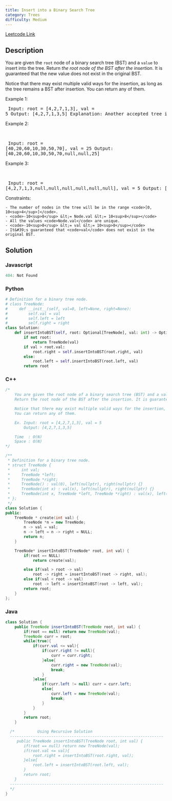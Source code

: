 ```yaml
---
title: Insert into a Binary Search Tree
category: Trees
difficulty: Medium
---
```


<Callout>

[Leetcode Link](https://leetcode.com/problems/insert-into-a-binary-search-tree)

</Callout>

## Description
You are given the <code>root</code> node of a binary search tree (BST) and a <code>value</code> to insert into the tree. Return *the root node of the BST after the insertion*. It is guaranteed that the new value does not exist in the original BST.

Notice that there may exist multiple valid ways for the insertion, as long as the tree remains a BST after insertion. You can return any of them.

 
Example 1:
<Image alt="" src="https://assets.leetcode.com/uploads/2020/10/05/insertbst.jpg" width={752} height={221} />
<br /><pre className="overflow-x-auto">
Input: root = [4,2,7,1,3], val = 5
Output: [4,2,7,1,3,5]
Explanation: Another accepted tree is:
<Image alt="" src="https://assets.leetcode.com/uploads/2020/10/05/bst.jpg" width={352} height={301} />
</pre>

Example 2:

<br /><pre className="overflow-x-auto">
Input: root = [40,20,60,10,30,50,70], val = 25
Output: [40,20,60,10,30,50,70,null,null,25]
</pre>

Example 3:

<br /><pre className="overflow-x-auto">
Input: root = [4,2,7,1,3,null,null,null,null,null,null], val = 5
Output: [4,2,7,1,3,5]
</pre>

 
Constraints:


	- The number of nodes in the tree will be in the range <code>[0, 10<sup>4</sup>]</code>.
	- <code>-10<sup>8</sup> &lt;= Node.val &lt;= 10<sup>8</sup></code>
	- All the values <code>Node.val</code> are unique.
	- <code>-10<sup>8</sup> &lt;= val &lt;= 10<sup>8</sup></code>
	- It&#39;s guaranteed that <code>val</code> does not exist in the original BST.



## Solution

### Javascript
```javascript
404: Not Found
```
### Python
```python
# Definition for a binary tree node.
# class TreeNode:
#     def __init__(self, val=0, left=None, right=None):
#         self.val = val
#         self.left = left
#         self.right = right
class Solution:
    def insertIntoBST(self, root: Optional[TreeNode], val: int) -> Optional[TreeNode]:
        if not root:
            return TreeNode(val)
        if val > root.val:
            root.right = self.insertIntoBST(root.right, val)
        else:
            root.left = self.insertIntoBST(root.left, val)
        return root

```
### C++
```cpp
/*
    You are given the root node of a binary search tree (BST) and a value to insert into the tree. 
    Return the root node of the BST after the insertion. It is guaranteed that the new value does not exist in the original BST.

    Notice that there may exist multiple valid ways for the insertion, as long as the tree remains a BST after insertion. 
    You can return any of them.

    Ex. Input: root = [4,2,7,1,3], val = 5
        Output: [4,2,7,1,3,5]

    Time  : O(N)
    Space : O(N)
*/

/**
 * Definition for a binary tree node.
 * struct TreeNode {
 *     int val;
 *     TreeNode *left;
 *     TreeNode *right;
 *     TreeNode() : val(0), left(nullptr), right(nullptr) {}
 *     TreeNode(int x) : val(x), left(nullptr), right(nullptr) {}
 *     TreeNode(int x, TreeNode *left, TreeNode *right) : val(x), left(left), right(right) {}
 * };
 */
class Solution {
public:
    TreeNode * create(int val) {
        TreeNode *n = new TreeNode;
        n -> val = val;
        n -> left = n -> right = NULL;
        return n;
    }

    TreeNode* insertIntoBST(TreeNode* root, int val) {
        if(root == NULL) 
		    return create(val);

        else if(val > root -> val)
		    root -> right = insertIntoBST(root -> right, val); 
        else if(val < root -> val)
		    root -> left = insertIntoBST(root -> left, val);
	    return root;
    }
};

```
### Java
```java
class Solution {
    public TreeNode insertIntoBST(TreeNode root, int val) {
        if(root == null) return new TreeNode(val);
        TreeNode curr = root;
        while(true){
            if(curr.val <= val){
                if(curr.right != null){
                    curr = curr.right;
                }else{
                    curr.right = new TreeNode(val);
                    break;
                }
            }else{
                if(curr.left != null) curr = curr.left;
                else{
                    curr.left = new TreeNode(val);
                    break;
                }
            }
        }
        return root;
    }

  /*          Using Recursive Solution
  -------------------------------------------------------------------
     public TreeNode insertIntoBST(TreeNode root, int val) {
        if(root == null) return new TreeNode(val);
        if(root.val <= val){
            root.right = insertIntoBST(root.right, val); 
        }else{
            root.left = insertIntoBST(root.left, val);
        }
        return root;
    }
  -------------------------------------------------------------------
  */  
}

```


